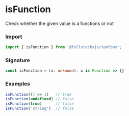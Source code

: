 # isFunction

Check whether the given value is a functions or not

### Import

```typescript copy
import { isFunction } from '@fullstacksjs/toolbox';
```

### Signature

```typescript copy
const isFunction = (x: unknown): x is Function => {}
```

### Examples

```typescript copy
isFunction(() => 1)   // true
isFunction(undefined) // false
isFunction(true)      // false
isFunction('string')  // false
```
